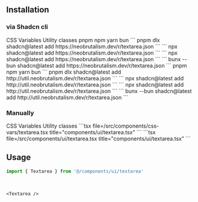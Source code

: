 ## Installation

### via Shadcn cli

<Tabs defaultValue="css-vars" className="w-full">
  <TabsList className="grid w-full grid-cols-2">
    <TabsTrigger value="css-vars">CSS Variables</TabsTrigger>
    <TabsTrigger value="util">Utility classes</TabsTrigger>
  </TabsList>
  <TabsContent value="css-vars">
    <Tabs defaultValue="pnpm" className="w-full">
      <TabsList className="grid w-full grid-cols-4">
        <TabsTrigger value="pnpm">pnpm</TabsTrigger>
        <TabsTrigger value="npm">npm</TabsTrigger>
        <TabsTrigger value="yarn">yarn</TabsTrigger>
        <TabsTrigger value="bun">bun</TabsTrigger>
      </TabsList>
      <TabsContent value="pnpm">
      ```
      pnpm dlx shadcn@latest add https://neobrutalism.dev/r/textarea.json
      ```
      </TabsContent>
      <TabsContent value="npm">
      ```
      npx shadcn@latest add https://neobrutalism.dev/r/textarea.json
      ```
      </TabsContent>
      <TabsContent value="yarn">
      ```
      npx shadcn@latest add https://neobrutalism.dev/r/textarea.json
      ```
      </TabsContent>
      <TabsContent value="bun">
      ```
      bunx --bun shadcn@latest add https://neobrutalism.dev/r/textarea.json
      ```
      </TabsContent>
    </Tabs>
  </TabsContent>
  <TabsContent value="util">
    <Tabs defaultValue="pnpm" className="w-full">
      <TabsList className="grid w-full grid-cols-4">
        <TabsTrigger value="pnpm">pnpm</TabsTrigger>
        <TabsTrigger value="npm">npm</TabsTrigger>
        <TabsTrigger value="yarn">yarn</TabsTrigger>
        <TabsTrigger value="bun">bun</TabsTrigger>
      </TabsList>
      <TabsContent value="pnpm">
      ```
      pnpm dlx shadcn@latest add http://util.neobrutalism.dev/r/textarea.json
      ```
      </TabsContent>
      <TabsContent value="npm">
      ```
      npx shadcn@latest add http://util.neobrutalism.dev/r/textarea.json
      ```
      </TabsContent>
      <TabsContent value="yarn">
      ```
      npx shadcn@latest add http://util.neobrutalism.dev/r/textarea.json
      ```
      </TabsContent>
      <TabsContent value="bun">
      ```
      bunx --bun shadcn@latest add http://util.neobrutalism.dev/r/textarea.json
      ```
      </TabsContent>
    </Tabs>
  </TabsContent>
</Tabs>

<br />

### Manually

<Tabs defaultValue="css-vars" className="w-full">
  <TabsList className="grid w-full grid-cols-2">
    <TabsTrigger value="css-vars">CSS Variables</TabsTrigger>
    <TabsTrigger value="util">Utility classes</TabsTrigger>
  </TabsList>
  <TabsContent value="css-vars">
    ```tsx file=<rootDir>/src/components/css-vars/textarea.tsx title="components/ui/textarea.tsx"
    ```
  </TabsContent>
  <TabsContent value="util">
    ```tsx file=<rootDir>/src/components/ui/textarea.tsx title="components/ui/textarea.tsx"
    ```
  </TabsContent>
</Tabs>

<br />

## Usage

```ts
import { Textarea } from '@/components/ui/textarea'
```

<br />

```tsx
<Textarea />
```